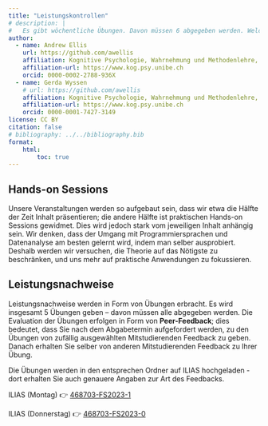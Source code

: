 ```yaml
---
title: "Leistungskontrollen"
# description: |
#   Es gibt wöchentliche Übungen. Davon müssen 6 abgegeben werden. Welche dies sind wird im Verlaufe des Semesters bekanntgegeben.
author:
  - name: Andrew Ellis
    url: https://github.com/awellis
    affiliation: Kognitive Psychologie, Wahrnehmung und Methodenlehre, Universität Bern 
    affiliation-url: https://www.kog.psy.unibe.ch
    orcid: 0000-0002-2788-936X
  - name: Gerda Wyssen
    # url: https://github.com/awellis
    affiliation: Kognitive Psychologie, Wahrnehmung und Methodenlehre, Universität Bern 
    affiliation-url: https://www.kog.psy.unibe.ch
    orcid: 0000-0001-7427-3149
license: CC BY
citation: false
# bibliography: ../../bibliography.bib
format:
    html:
        toc: true
---
```



## Hands-on Sessions

Unsere Veranstaltungen werden so aufgebaut sein, dass wir etwa die Hälfte der Zeit Inhalt präsentieren; die andere Hälfte ist praktischen Hands-on Sessions gewidmet. Dies wird jedoch stark vom jeweiligen Inhalt anhängig sein. Wir denken, dass der Umgang mit Programmiersprachen und Datenanalyse am besten gelernt wird, indem man selber ausprobiert. Deshalb werden wir versuchen, die Theorie auf das Nötigste zu beschränken, und uns mehr auf praktische Anwendungen zu fokussieren.


## Leistungsnachweise

Leistungsnachweise werden in Form von Übungen erbracht. Es wird insgesamt 5 Übungen geben -- davon müssen alle abgegeben werden. Die Evaluation der Übungen erfolgen in Form von __Peer-Feedback__; dies bedeutet, dass Sie nach dem Abgabetermin aufgefordert werden, zu den Übungen von zufällig ausgewählten Mitstudierenden Feedback zu geben. Danach erhalten Sie selber von anderen Mitstudierenden Feedback zu Ihrer Übung. 

Die Übungen werden in den entsprechen Ordner auf ILIAS hochgeladen - dort erhalten Sie auch genauere Angaben zur Art des Feedbacks. 

ILIAS (Montag) 👉 [468703-FS2023-1](https://ilias.unibe.ch/goto_ilias3_unibe_crs_2643783.html#il_mhead_t_focus)

ILIAS (Donnerstag) 👉 [468703-FS2023-0](https://ilias.unibe.ch/goto_ilias3_unibe_crs_2643782.html#il_mhead_t_focus)

